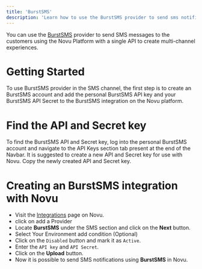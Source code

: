 ```yaml
---
title: 'BurstSMS'
description: 'Learn how to use the BurstSMS provider to send sms notifications using Novu'
---
```


You can use the [BurstSMS](https://burstsms.com/) provider to send SMS messages to the customers using the Novu Platform with a single API to create multi-channel experiences.

# Getting Started

To use BurstSMS provider in the SMS channel, the first step is to create an BurstSMS account and add the personal BurstSMS API key and your BurstSMS API Secret to the BurstSMS integration on the Novu platform.

# Find the API and Secret key

To find the BurstSMS API and Secret key, log into the personal BurstSMS account and navigate to the API Keys section tab present at the end of the Navbar. It is suggested to create a new API and Secret key for use with Novu. Copy the newly created API and Secret key.

# Creating an BurstSMS integration with Novu

- Visit the [Integrations](https://web.novu.co/integrations) page on Novu.
- click on add a Provider
- Locate **BurstSMS** under the SMS section and click on the **Next** button.
- Select Your Environment add condition (Optional)
- Click on the `Disabled` button and mark it as `Active`.
- Enter the `API key` and `API Secret`.
- Click on the **Upload** button.
- Now it is possible to send SMS notifications using **BurstSMS** in Novu.
